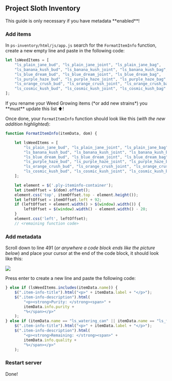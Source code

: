 
## Project Sloth Inventory

<Callout type="warning" emoji="⚠️">
    This guide is only necessary if you have metadata **enabled**!
</Callout>

<Steps>

### Add items

In ```ps-inventory/html/js/app.js``` search for the ```FormatItemInfo``` function, create a new empty line and paste in the following code:

```js copy filename="ps-inventory/html/js/app.js"
let lsWeedItems = [
    "ls_plain_jane_bud", "ls_plain_jane_joint", "ls_plain_jane_bag",
    "ls_banana_kush_bud", "ls_banana_kush_joint", "ls_banana_kush_bag",
    "ls_blue_dream_bud", "ls_blue_dream_joint", "ls_blue_dream_bag",
    "ls_purple_haze_bud", "ls_purple_haze_joint", "ls_purple_haze_bag",
    "ls_orange_crush_bud", "ls_orange_crush_joint", "ls_orange_crush_bag",
    "ls_cosmic_kush_bud", "ls_cosmic_kush_joint", "ls_cosmic_kush_bag"
];
```

<Callout type="error" emoji="⛔">
    If you rename your Weed Growing items (*or add new strains*) you **must** update this list ⬆️!
</Callout>

Once done, your ```FormatItemInfo``` function should look like this (*with the new addition highlighted*):

```js filename="ps-inventory/html/js/app.js" {3-10}
function FormatItemInfo(itemData, dom) {

    let lsWeedItems = [
        "ls_plain_jane_bud", "ls_plain_jane_joint", "ls_plain_jane_bag",
        "ls_banana_kush_bud", "ls_banana_kush_joint", "ls_banana_kush_bag",
        "ls_blue_dream_bud", "ls_blue_dream_joint", "ls_blue_dream_bag",
        "ls_purple_haze_bud", "ls_purple_haze_joint", "ls_purple_haze_bag",
        "ls_orange_crush_bud", "ls_orange_crush_joint", "ls_orange_crush_bag",
        "ls_cosmic_kush_bud", "ls_cosmic_kush_joint", "ls_cosmic_kush_bag"
    ];

    let element = $('.ply-iteminfo-container');
    let itemOffset = $(dom).offset();
    element.css('top', itemOffset.top - element.height());
    let leftOffset = itemOffset.left + 92;
    if (leftOffset + element.width() > $(window).width()) {
        leftOffset = $(window).width() - element.width() - 20;
    }
    element.css('left', leftOffset);
    // <remaining function code>
```
 
### Add metadata
Scroll down to line 491 (*or anywhere a code block ends like the picture below*) and place your cursor at the end
of the code block, it should look like this:  

![](/ps-metadata2.png)  

Press enter to create a new line and paste the following code:
```js copy filename="ps-inventory/html/js/app.js"
} else if (lsWeedItems.includes(itemData.name)) {
    $(".item-info-title").html("<p>" + itemData.label + "</p>");
    $(".item-info-description").html(
        "<p><strong>Purity: </strong><span>" +
        itemData.info.purity +
        "%</span></p>"
    );
} else if (itemData.name == "ls_watering_can" || itemData.name == "ls_fertilizer") {
    $(".item-info-title").html("<p>" + itemData.label + "</p>");
    $(".item-info-description").html(
        "<p><strong>Remaining: </strong><span>" +
        itemData.info.quality +
        "%</span></p>"
    );
```

### Restart server
Done!

</Steps>
